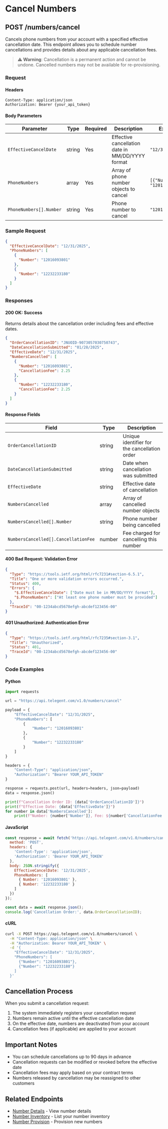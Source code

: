 # Cancel Numbers

## POST /numbers/cancel

Cancels phone numbers from your account with a specified effective cancellation date. This endpoint allows you to schedule number cancellations and provides details about any applicable cancellation fees.

> **⚠️ Warning**: Cancellation is a permanent action and cannot be undone. Cancelled numbers may not be available for re-provisioning.

### Request

#### Headers

```
Content-Type: application/json
Authorization: Bearer {your_api_token}
```

#### Body Parameters

| Parameter | Type | Required | Description | Example |
| --- | --- | --- | --- | --- |
| `EffectiveCancelDate` | string | Yes | Effective cancellation date in MM/DD/YYYY format | `"12/31/2025"` |
| `PhoneNumbers` | array | Yes | Array of phone number objects to cancel | `[{"Number": "12016093801"}]` |
| `PhoneNumbers[].Number` | string | Yes | Phone number to cancel | `"12016093801"` |

### Sample Request

```json
{
  "EffectiveCancelDate": "12/31/2025",
  "PhoneNumbers": [
    {
      "Number": "12016093801"
    },
    {
      "Number": "12232233180"
    }
  ]
}
```

### Responses

#### 200 OK: Success

Returns details about the cancellation order including fees and effective dates.

```json
{
  "OrderCancellationID": "JNUOID-9073057030750743",
  "DateCancellationSubmitted": "01/28/2025",
  "EffectiveDate": "12/31/2025",
  "NumbersCancelled": [
    {
      "Number": "12016093801",
      "CancellationFee": 2.25
    },
    {
      "Number": "12232233180",
      "CancellationFee": 2.25
    }
  ]
}
```

#### Response Fields

| Field | Type | Description |
| --- | --- | --- |
| `OrderCancellationID` | string | Unique identifier for the cancellation order |
| `DateCancellationSubmitted` | string | Date when cancellation was submitted |
| `EffectiveDate` | string | Effective date of cancellation |
| `NumbersCancelled` | array | Array of cancelled number objects |
| `NumbersCancelled[].Number` | string | Phone number being cancelled |
| `NumbersCancelled[].CancellationFee` | number | Fee charged for cancelling this number |

#### 400 Bad Request: Validation Error

```json
{
  "Type": "https://tools.ietf.org/html/rfc7231#section-6.5.1",
  "Title": "One or more validation errors occurred.",
  "Status": 400,
  "Errors": {
    "$.EffectiveCancelDate": ["Date must be in MM/DD/YYYY format"],
    "$.PhoneNumbers": ["At least one phone number must be provided"]
  },
  "TraceId": "00-1234abcd5678efgh-abcdef123456-00"
}
```

#### 401 Unauthorized: Authentication Error

```json
{
  "Type": "https://tools.ietf.org/html/rfc7235#section-3.1",
  "Title": "Unauthorized",
  "Status": 401,
  "TraceId": "00-1234abcd5678efgh-abcdef123456-00"
}
```

### Code Examples

#### Python

```python
import requests

url = "https://api.telegent.com/v1.0/numbers/cancel"

payload = {
    "EffectiveCancelDate": "12/31/2025",
    "PhoneNumbers": [
        {
            "Number": "12016093801"
        },
        {
            "Number": "12232233180"
        }
    ]
}

headers = {
    "Content-Type": "application/json",
    "Authorization": "Bearer YOUR_API_TOKEN"
}

response = requests.post(url, headers=headers, json=payload)
data = response.json()

print(f"Cancellation Order ID: {data['OrderCancellationID']}")
print(f"Effective Date: {data['EffectiveDate']}")
for number in data['NumbersCancelled']:
    print(f"Number: {number['Number']}, Fee: ${number['CancellationFee']}")
```

#### JavaScript

```javascript
const response = await fetch('https://api.telegent.com/v1.0/numbers/cancel', {
  method: 'POST',
  headers: {
    'Content-Type': 'application/json',
    'Authorization': 'Bearer YOUR_API_TOKEN'
  },
  body: JSON.stringify({
    EffectiveCancelDate: '12/31/2025',
    PhoneNumbers: [
      { Number: '12016093801' },
      { Number: '12232233180' }
    ]
  })
});

const data = await response.json();
console.log('Cancellation Order:', data.OrderCancellationID);
```

#### cURL

```bash
curl -X POST https://api.telegent.com/v1.0/numbers/cancel \
  -H "Content-Type: application/json" \
  -H "Authorization: Bearer YOUR_API_TOKEN" \
  -d '{
    "EffectiveCancelDate": "12/31/2025",
    "PhoneNumbers": [
      {"Number": "12016093801"},
      {"Number": "12232233180"}
    ]
  }'
```

## Cancellation Process

When you submit a cancellation request:

1. The system immediately registers your cancellation request
2. Numbers remain active until the effective cancellation date
3. On the effective date, numbers are deactivated from your account
4. Cancellation fees (if applicable) are applied to your account

## Important Notes

- You can schedule cancellations up to 90 days in advance
- Cancellation requests can be modified or revoked before the effective date
- Cancellation fees may apply based on your contract terms
- Numbers released by cancellation may be reassigned to other customers

## Related Endpoints

- [Number Details](/api-reference/intelligent-mobile-numbers/number-details) - View number details
- [Number Inventory](/api-reference/intelligent-mobile-numbers/number-inventory) - List your number inventory
- [Number Provision](/api-reference/intelligent-mobile-numbers/number-provision) - Provision new numbers